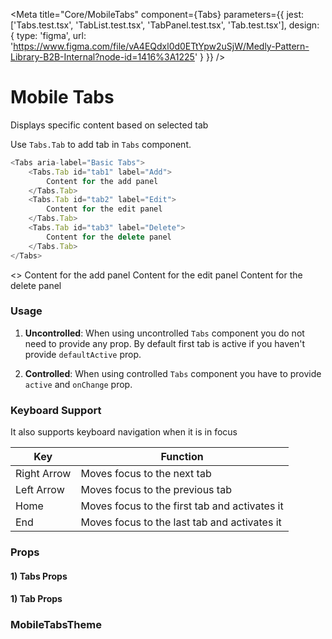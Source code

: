 
<Meta
    title="Core/MobileTabs"
    component={Tabs}
    parameters={{
        jest: ['Tabs.test.tsx', 'TabList.test.tsx', 'TabPanel.test.tsx', 'Tab.test.tsx'],
        design: {
            type: 'figma',
            url: 'https://www.figma.com/file/vA4EQdxl0d0ETtYpw2uSjW/Medly-Pattern-Library-B2B-Internal?node-id=1416%3A1225'
        }
    }}
/>

# Mobile Tabs

Displays specific content based on selected tab

Use `Tabs.Tab` to add tab in `Tabs` component.

```typescript
<Tabs aria-label="Basic Tabs">
    <Tabs.Tab id="tab1" label="Add">
        Content for the add panel
    </Tabs.Tab>
    <Tabs.Tab id="tab2" label="Edit">
        Content for the edit panel
    </Tabs.Tab>
    <Tabs.Tab id="tab3" label="Delete">
        Content for the delete panel
    </Tabs.Tab>
</Tabs>
```

<Preview withToolbar>
    <Story name="Mobile Tabs">
        <>
            <DarkBackground withGreyBackground={select('Tab Background', tabBg, 'WHITE')} />
            <Tabs defaultActive="tab1" aria-label="Basic Tabs">
                <Tabs.Tab id="tab1" label="Pay Now" elperText="Details" count={68}>
                    Content for the add panel
                </Tabs.Tab>
                <Tabs.Tab id="tab2" label="Pay at Delivery" helperText="Details" count={10}>
                    Content for the edit panel
                </Tabs.Tab>
                <Tabs.Tab id="tab3" label="Pay at Delivery" helperText="Details" count={30} disabled={true}>
                    Content for the delete panel
                </Tabs.Tab>
            </Tabs>
        </>
    </Story>
</Preview>

### Usage

1. **Uncontrolled**: When using uncontrolled `Tabs` component you do not need to provide any prop. By default first tab is active if you haven't provide `defaultActive` prop.

2. **Controlled**: When using controlled `Tabs` component you have to provide `active` and `onChange` prop.

### Keyboard Support

It also supports keyboard navigation when it is in focus

| Key         | Function                                      |
| ----------- | --------------------------------------------- |
| Right Arrow | Moves focus to the next tab                   |
| Left Arrow  | Moves focus to the previous tab               |
| Home        | Moves focus to the first tab and activates it |
| End         | Moves focus to the last tab and activates it  |

### Props

#### 1) Tabs Props

<Props of={Tabs} />

#### 1) Tab Props

<Props of={Tab} />

### MobileTabsTheme

<Props of={ThemeInterface} />
